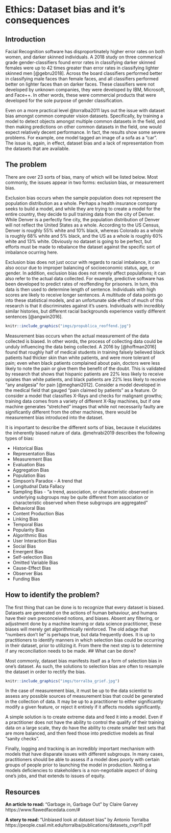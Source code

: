 # Ethics: Dataset bias and it's consequences

## Introduction 

Facial Recognition software has disproportinately higher error rates on both women, and darker skinned individuals. A 2018 study on three commerical grade gender-classifiers found error rates in classifying darker skinned females were up to 42 times greater than error rates in classifying lighter skinned men [@gebru2018]. Across the board classifiers performed better in classifying male faces than female faces, and all classifiers performed better on lighter faces than on darker faces. These classifiers were not developed by unknown companies, they were developed by IBM, Microsoft, and Face++. In other words, these were commercial products that were developed for the sole purpose of gender classification. 

Even on a more practical level @torralba2011 lays out the issue with dataset bias amongst common computer vision datasets. Specifically, by training a model to detect objects amongst multiple common datasets in the field, and then making predictions on other common datasets in the field, one would expect relatively decent performance. In fact, the results show some severe problems. For example, one model tagged an image of a sofa as a "car". The issue is, again, in effect, dataset bias and a lack of representation from the datasets that are available.

## The problem

There are over 23 sorts of bias, many of which will be listed below. Most commonly, the issues appear in two forms: exclusion bias, or measurement bias. 

Exclusion bias occurs when the sample population does not represent the population distribution as a whole. Perhaps a health insurance company seeks to build a model, and while they are trying to create a model for the entire country, they decide to pull training data from the city of Denver. While Denver is a perfectly fine city, the population distribution of Denver will not reflect the United States as a whole. According to the US Census, Denver is roughly 55\% white and 10\% black, whereas Colorado as a whole is roughly 68\% white and 5\% black, and the US as a whole is roughly 60\% white and 13\% white. Obviously no dataset is going to be perfect, but efforts must be made to rebalance the dataset against the specific sort of imbalance ocurring here. 

Exclusion bias does not just occur with regards to racial imbalance, it can also occur due to improper balancing of socioeconomic status, age, or gender. In addition, exclusion bias does not merely affect populations; it can also refer to the actual data collected.  For example, predictive software has been developed to predict rates of reoffending for prisoners. In turn, this data is then used to determine length of sentence. Individuals with high scores are likely to receive longer sentences. A multitude of data points go into these statistical models, and an unfortunate side effect of much of this research is that it discriminates against it's users. Individuals with incredibly similar histories, but different racial backgrounds experience vastly different sentences [@angwin2016].

```r
knitr::include_graphics("imgs/propublica_reoffend.jpg")
```


Measurement bias occurs when the actual measurement of the data collected is biased. In other words, the process of collecting data could be unduly influencing the data being collected. A 2016 by [@hoffman2016] found that roughly half of medical students in training falsely believed black patients had thicker skin than white patients, and were more tolerant of pain; even when black patients complained about pain, doctors were less likely to note the pain or give them the benefit of the doubt. This is validated by research that shows that hispanic patients are 22\% less likely to receive opiates than white patients, and black patients are 22\% less likely to receive “any analgesia” for pain [@meghani2012]. Consider a model developed in the medical field that gauged "pain claimed by patients" as a feature. Or consider a model that classifies X-Rays and checks for malignant growths; training data comes from a variety of different X-Ray machines, but if one machine generates "stretched" images that while not necessarily faulty are significantly different from the other machines, there would be measurement bias introduced into the dataset.

It is important to describe the different sorts of bias, because it elucidates the inherently biased nature of data. @mehrabi2019 describes the following types of bias: 

- Historical Bias
- Representation Bias
- Measurement Bias
- Evaluation Bias
- Aggregation Bias
- Population Bias
- Simpson's Paradox - A trend that 
- Longitudnal Data Fallacy
- Sampling Bias - "a trend, association, or characteristic observed in underlying subgroups may be quite different from association or characteristic observed when these subgroups are aggregated"
- Behavioral Bias
- Content Production Bias
- Linking Bias
- Temporal Bias
- Popularity Bias
- Algorithmic Bias
- User Interaction Bias
- Social Bias
- Emergent Bias 
- Self-selection Bias
- Omitted Variable Bias
- Cause-Effect Bias
- Observer Bias
- Funding Bias 


## How to identify the problem?

The first thing that can be done is to recognize that every dataset is biased. Datasets are generated on the actions of human behaviour, and humans have their own preconceived notions, and biases. Absent any filtering, or adjustment done by a machine learning or data science practitioner, these biases will merely get algorithmically reinforced. The old adage that "numbers don't lie" is perhaps true, but data frequently does. It is up to practitioners to identify manners in which selection bias could be occurring in their dataset, prior to utilizing it. From there the next step is to determine if any reconciliation needs to be made. 
## What can be done?

Most commonly, dataset bias manifests itself as a form of selection bias in one's dataset. As such, the solutions to selection bias are often to resample the dataset in order to rectify the bias. 

```r
knitr::include_graphics("imgs/torralba_grief.jpg")
```

In the case of measurement bias, it must be up to the data scientist to assess any possible sources of measurement bias that could be generated in the collection of data. It may be up to a practitioner to either significantly modify a given feature, or reject it entirely if it affects models significantly.

A simple solution is to create extreme data and feed it into a model. Even if a practitioner does not have the ability to control the qualify of their training data on a large scale, they do have the ability to create smaller test sets that are more balanced, and then feed those into predictive models as final "sanity checks".

Finally, logging and tracking is an incredibly important mechanism with models that have disparate issues with different subgroups. In many cases, practitioners should be able to assess if a model does poorly with certain groups of people prior to launching the model in production. Noting a models deficiencies to stakeholders is a non-negotiable aspect of doing one's jobs, and that extends to issues of equity.

## Resources

**An article to read: ** "Garbage in, Garbage Out" by Claire Garvey https://www.flawedfacedata.com/# 

**A story to read: ** "Unbiased look at dataset bias" by Antonio Torralba https://people.csail.mit.edu/torralba/publications/datasets_cvpr11.pdf
